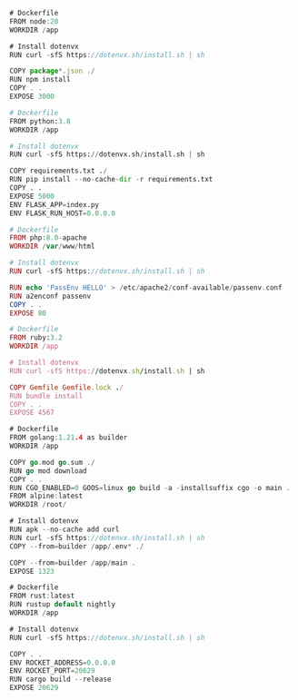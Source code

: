 <CodeGroup>

```js {{ title: "Node" }}
# Dockerfile
FROM node:20
WORKDIR /app

# Install dotenvx
RUN curl -sfS https://dotenvx.sh/install.sh | sh

COPY package*.json ./
RUN npm install
COPY . .
EXPOSE 3000
```

```python {{ title: "Python" }}
# Dockerfile
FROM python:3.8
WORKDIR /app

# Install dotenvx
RUN curl -sfS https://dotenvx.sh/install.sh | sh

COPY requirements.txt ./
RUN pip install --no-cache-dir -r requirements.txt
COPY . .
EXPOSE 5000
ENV FLASK_APP=index.py
ENV FLASK_RUN_HOST=0.0.0.0
```

```php {{ title: "PHP" }}
# Dockerfile
FROM php:8.0-apache
WORKDIR /var/www/html

# Install dotenvx
RUN curl -sfS https://dotenvx.sh/install.sh | sh

RUN echo 'PassEnv HELLO' > /etc/apache2/conf-available/passenv.conf
RUN a2enconf passenv
COPY . .
EXPOSE 80
```

```ruby {{ title: "Ruby" }}
# Dockerfile
FROM ruby:3.2
WORKDIR /app

# Install dotenvx
RUN curl -sfS https://dotenvx.sh/install.sh | sh

COPY Gemfile Gemfile.lock ./
RUN bundle install
COPY . .
EXPOSE 4567
```

```go {{ title: "Go" }}
# Dockerfile
FROM golang:1.21.4 as builder
WORKDIR /app

COPY go.mod go.sum ./
RUN go mod download
COPY . .
RUN CGO_ENABLED=0 GOOS=linux go build -a -installsuffix cgo -o main .
FROM alpine:latest
WORKDIR /root/

# Install dotenvx
RUN apk --no-cache add curl
RUN curl -sfS https://dotenvx.sh/install.sh | sh
COPY --from=builder /app/.env* ./

COPY --from=builder /app/main .
EXPOSE 1323
```

```rust {{ title: "Rust" }}
# Dockerfile
FROM rust:latest
RUN rustup default nightly
WORKDIR /app

# Install dotenvx
RUN curl -sfS https://dotenvx.sh/install.sh | sh

COPY . .
ENV ROCKET_ADDRESS=0.0.0.0
ENV ROCKET_PORT=20629
RUN cargo build --release
EXPOSE 20629
```

</CodeGroup>

